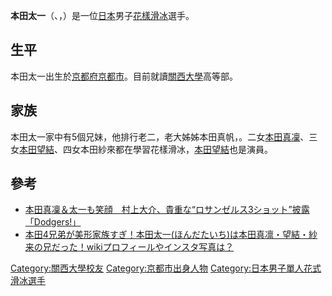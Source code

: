 {{Notability Unreferenced |time=2018-06-18T02:58:28+00:00}}
{{unreferenced|time=2016-07-11T03:14:45+00:00}}
{{Infobox figure skater
|name=本田太一<br>Taichi HONDA
|image=
|combined total= 154.65
|combined date= 2012–13 ISU Junior Grand Prix
|SP score= 52.41
|SP date= 2012–13 ISU Junior Grand Prix
|FS score= 102.24
|FS date= 2012–13 ISU Junior Grand Prix
|country= {{JPN}}
|formercountry=
|birth_date= {{birth date and age|1998|8|2|}}
|height= {{height|m=1.67}}
|beganskating = 
}}

'''本田太一'''（{{lang-ja|ほんだ たいち}}、{{lang-en|Taichi Honda}}，{{bd|1998年|8月2日|}}）是一位[[日本|日本]]男子[[花樣滑冰|花樣滑冰]]選手。

==生平==
本田太一出生於[[京都府|京都府]][[京都市|京都市]]。目前就讀[[关西大学|關西大學]]高等部。

==家族==
本田太一家中有5個兄妹，他排行老二，老大姊姊本田真帆，{{fact}}。二女[[本田真凜|本田真凜]]、三女[[本田望結|本田望結]]、四女本田紗來都在學習花樣滑冰，[[本田望結|本田望結]]也是演員。

==參考==
*[https://the-ans.jp/news/26191/ 本田真凜＆太一も笑顔　村上大介、貴重な“ロサンゼルス3ショット”披露「Dodgers!」] {{Wayback|url=https://the-ans.jp/news/26191/ |date=20201125075347 }}
*[https://tonboeye.com/honda-taichi/  本田4兄弟が美形家族すぎ！本田太一(ほんだたいち)は本田真凛・望結・紗来の兄だった！wikiプロフィールやインスタ写真は？ ] {{Wayback|url=https://tonboeye.com/honda-taichi/ |date=20210319075707 }}



{{DEFAULTSORT:Honda Taichi}}
[[Category:關西大學校友|Category:關西大學校友]]
[[Category:京都市出身人物|Category:京都市出身人物]]
[[Category:日本男子單人花式滑冰選手|Category:日本男子單人花式滑冰選手]]